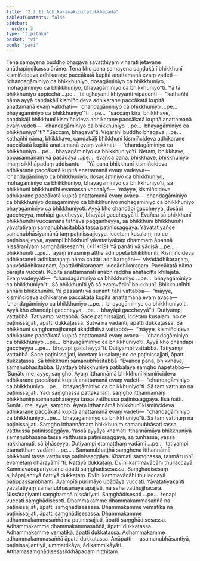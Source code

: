 ```yaml
---
title: "2.2.11 Adhikaraṇakupitasikkhāpada"
tableOfContents: false
sidebar:
  order: 3
type: "tipitaka"
basket: "vi"
book: "paci"
---
```



<DynamicBreadcrumb />

<Division number="715" book="paci" bookNo="2" page="307">

<Paragraph number="2344" book="paci">
Tena samayena buddho bhagavā sāvatthiyaṃ viharati jetavane anāthapiṇḍikassa ārāme. Tena kho pana samayena caṇḍakāḷī bhikkhunī kismiñcideva adhikaraṇe paccākatā kupitā anattamanā evaṃ vadeti—  “chandagāminiyo ca bhikkhuniyo, dosagāminiyo ca bhikkhuniyo, mohagāminiyo ca bhikkhuniyo, bhayagāminiyo ca bhikkhuniyo”ti.
</Paragraph>

<Paragraph number="2345" book="paci">
Yā tā bhikkhuniyo appicchā …pe…  tā ujjhāyanti khiyyanti vipācenti—  “kathañhi nāma ayyā caṇḍakāḷī kismiñcideva adhikaraṇe paccākatā kupitā anattamanā evaṃ vakkhati—  ‘chandagāminiyo ca bhikkhuniyo …pe…  bhayagāminiyo ca bhikkhuniyo’”ti …pe…  “saccaṃ kira, bhikkhave, caṇḍakāḷī bhikkhunī kismiñcideva adhikaraṇe paccākatā kupitā anattamanā evaṃ vadeti—  ‘chandagāminiyo ca bhikkhuniyo …pe…  bhayagāminiyo ca bhikkhuniyo’”ti? “Saccaṃ, bhagavā”ti. Vigarahi buddho bhagavā …pe…  kathañhi nāma, bhikkhave, caṇḍakāḷī bhikkhunī kismiñcideva adhikaraṇe paccākatā kupitā anattamanā evaṃ vakkhati—  ‘chandagāminiyo ca bhikkhuniyo …pe…  bhayagāminiyo ca bhikkhuniyo’ti. Netaṃ, bhikkhave, appasannānaṃ vā pasādāya …pe…  evañca pana, bhikkhave, bhikkhuniyo imaṃ sikkhāpadaṃ uddisantu—
</Paragraph>

</Division>
<Division number="716" book="paci" bookNo="2" page="307">

<Paragraph number="2346" book="paci">
<Emphasis>“Yā pana bhikkhunī kismiñcideva adhikaraṇe paccākatā kupitā anattamanā evaṃ vadeyya—  ‘chandagāminiyo ca bhikkhuniyo, dosagāminiyo ca bhikkhuniyo, mohagāminiyo ca bhikkhuniyo, bhayagāminiyo ca bhikkhuniyo’ti, sā bhikkhunī bhikkhunīhi evamassa vacanīyā—  ‘māyye, kismiñcideva adhikaraṇe paccākatā kupitā anattamanā evaṃ avaca—  chandagāminiyo ca bhikkhuniyo dosagāminiyo ca bhikkhuniyo mohagāminiyo ca bhikkhuniyo bhayagāminiyo ca bhikkhuniyoti. Ayyā kho chandāpi gaccheyya, dosāpi gaccheyya, mohāpi gaccheyya, bhayāpi gaccheyyā’ti. Evañca sā bhikkhunī bhikkhunīhi vuccamānā tatheva paggaṇheyya, sā bhikkhunī bhikkhunīhi yāvatatiyaṃ samanubhāsitabbā tassa paṭinissaggāya. Yāvatatiyañce samanubhāsīyamānā taṃ paṭinissajjeyya, iccetaṃ kusalaṃ; no ce paṭinissajjeyya, ayampi bhikkhunī yāvatatiyakaṃ dhammaṃ āpannā nissāraṇīyaṃ saṃghādisesan”</Emphasis>ti. (*11*:<Emphasis>19</Emphasis>)
</Paragraph>

</Division>
<Division number="717" book="paci" bookNo="2" page="308">

<Paragraph number="2347" book="paci">
<Emphasis>Yā panā</Emphasis>ti yā yādisā …pe…  <Emphasis>bhikkhunī</Emphasis>ti …pe…  ayaṃ imasmiṃ atthe adhippetā bhikkhunīti.
</Paragraph>

<Paragraph number="2348" book="paci">
<Emphasis>Kismiñcideva adhikaraṇe</Emphasis>ti adhikaraṇaṃ nāma cattāri adhikaraṇāni—  vivādādhikaraṇaṃ, anuvādādhikaraṇaṃ, āpattādhikaraṇaṃ, kiccādhikaraṇaṃ.
</Paragraph>

<Paragraph number="2349" book="paci">
<Emphasis>Paccākatā</Emphasis> nāma parājitā vuccati.
</Paragraph>

<Paragraph number="2350" book="paci">
<Emphasis>Kupitā anattamanā</Emphasis>ti anabhiraddhā āhatacittā khilajātā.
</Paragraph>

<Paragraph number="2351" book="paci">
<Emphasis>Evaṃ vadeyyā</Emphasis>ti—  “chandagāminiyo ca bhikkhuniyo …pe…  bhayagāminiyo ca bhikkhuniyo”ti.
</Paragraph>

<Paragraph number="2352" book="paci">
<Emphasis>Sā bhikkhunī</Emphasis>ti yā sā evaṃvādinī bhikkhunī.
</Paragraph>

<Paragraph number="2353" book="paci">
<Emphasis>Bhikkhunīhī</Emphasis>ti aññāhi bhikkhunīhi.
</Paragraph>

<Paragraph number="2354" book="paci">
Yā passanti yā suṇanti tāhi vattabbā—  “māyye, kismiñcideva adhikaraṇe paccākatā kupitā anattamanā evaṃ avaca—  ‘chandagāminiyo ca bhikkhuniyo …pe…  bhayagāminiyo ca bhikkhuniyo’ti. Ayyā kho chandāpi gaccheyya …pe…  bhayāpi gaccheyyā”ti. Dutiyampi vattabbā. Tatiyampi vattabbā. Sace paṭinissajjati, iccetaṃ kusalaṃ; no ce paṭinissajjati, āpatti dukkaṭassa. Sutvā na vadanti, āpatti dukkaṭassa. Sā bhikkhunī saṃghamajjhampi ākaḍḍhitvā vattabbā—  “māyye, kismiñcideva adhikaraṇe paccākatā kupitā anattamanā evaṃ avaca—  ‘chandagāminiyo ca bhikkhuniyo …pe…  bhayagāminiyo ca bhikkhuniyo’ti. Ayyā kho chandāpi gaccheyya …pe…  bhayāpi gaccheyyā”ti. Dutiyampi vattabbā. Tatiyampi vattabbā. Sace paṭinissajjati, iccetaṃ kusalaṃ; no ce paṭinissajjati, āpatti dukkaṭassa. Sā bhikkhunī samanubhāsitabbā. “Evañca pana, bhikkhave, samanubhāsitabbā. Byattāya bhikkhuniyā paṭibalāya saṃgho ñāpetabbo—
</Paragraph>

</Division>
<Division number="718" book="paci" bookNo="2" page="308">

<Paragraph number="2355" book="paci">
‘Suṇātu me, ayye, saṃgho. Ayaṃ itthannāmā bhikkhunī kismiñcideva adhikaraṇe paccākatā kupitā anattamanā evaṃ vadeti—  “chandagāminiyo ca bhikkhuniyo …pe…  bhayagāminiyo ca bhikkhuniyo”ti. Sā taṃ vatthuṃ na paṭinissajjati. Yadi saṃghassa pattakallaṃ, saṃgho itthannāmaṃ bhikkhuniṃ samanubhāseyya tassa vatthussa paṭinissaggāya. Esā ñatti.
</Paragraph>

<Paragraph number="2356" book="paci">
Suṇātu me, ayye, saṃgho. Ayaṃ itthannāmā bhikkhunī kismiñcideva adhikaraṇe paccākatā kupitā anattamanā evaṃ vadeti—  “chandagāminiyo ca bhikkhuniyo …pe…  bhayagāminiyo ca bhikkhuniyo”ti. Sā taṃ vatthuṃ na paṭinissajjati. Saṃgho itthannāmaṃ bhikkhuniṃ samanubhāsati tassa vatthussa paṭinissaggāya. Yassā ayyāya khamati itthannāmāya bhikkhuniyā samanubhāsanā tassa vatthussa paṭinissaggāya, sā tuṇhassa; yassā nakkhamati, sā bhāseyya.
</Paragraph>

<Paragraph number="2357" book="paci">
Dutiyampi etamatthaṃ vadāmi …pe…  tatiyampi etamatthaṃ vadāmi …pe… .
</Paragraph>

<Paragraph number="2358" book="paci">
Samanubhaṭṭhā saṃghena itthannāmā bhikkhunī tassa vatthussa paṭinissaggāya. Khamati saṃghassa, tasmā tuṇhī, evametaṃ dhārayāmī’”ti.
</Paragraph>

<Paragraph number="2359" book="paci">
Ñattiyā dukkaṭaṃ. Dvīhi kammavācāhi thullaccayā. Kammavācāpariyosāne āpatti saṃghādisesassa. Saṃghādisesaṃ ajjhāpajjantiyā ñattiyā dukkaṭaṃ. Dvīhi kammavācāhi thullaccayā paṭippassambhanti.
</Paragraph>

<Paragraph number="2360" book="paci">
<Emphasis>Ayampī</Emphasis>ti purimāyo upādāya vuccati.
</Paragraph>

<Paragraph number="2361" book="paci">
<Emphasis>Yāvatatiyakan</Emphasis>ti yāvatatiyaṃ samanubhāsanāya āpajjati, na saha vatthujjhācārā.
</Paragraph>

<Paragraph number="2362" book="paci">
<Emphasis>Nissāraṇīyan</Emphasis>ti saṃghamhā nissārīyati.
</Paragraph>

<Paragraph number="2363" book="paci">
<Emphasis>Saṃghādiseso</Emphasis>ti …pe…  tenapi vuccati saṃghādisesoti.
</Paragraph>

</Division>
<Division number="719" book="paci" bookNo="2" page="309">

<Paragraph number="2364" book="paci">
Dhammakamme dhammakammasaññā na paṭinissajjati, āpatti saṃghādisesassa. Dhammakamme vematikā na paṭinissajjati, āpatti saṃghādisesassa. Dhammakamme adhammakammasaññā na paṭinissajjati, āpatti saṃghādisesassa.
</Paragraph>

<Paragraph number="2365" book="paci">
Adhammakamme dhammakammasaññā, āpatti dukkaṭassa. Adhammakamme vematikā, āpatti dukkaṭassa. Adhammakamme adhammakammasaññā āpatti dukkaṭassa.
</Paragraph>

</Division>
<Division number="720" book="paci" bookNo="2" page="309">

<Paragraph number="2366" book="paci">
Anāpatti—  asamanubhāsantiyā, paṭinissajjantiyā, ummattikāya, ādikammikāyāti.

</Paragraph>
</Division>

<Paragraph number="2367" type="center" book="paci">
Aṭṭhamasaṃghādisesasikkhāpadaṃ niṭṭhitaṃ.
</Paragraph>